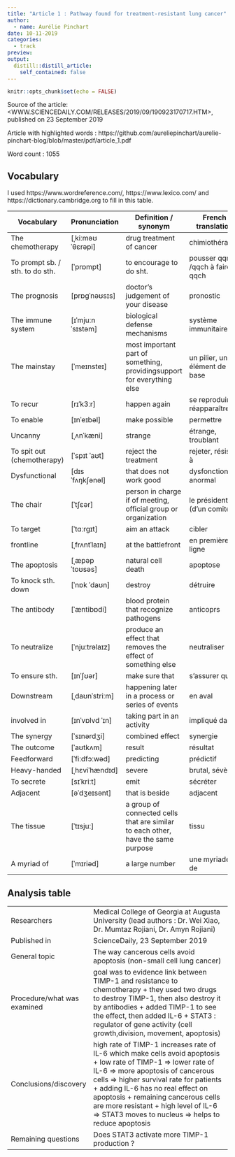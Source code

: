```yaml
---
title: "Article 1 : Pathway found for treatment-resistant lung cancer"
author:
  - name: Aurélie Pinchart
date: 10-11-2019
categories:
  - track
preview: 
output:
  distill::distill_article:
    self_contained: false
---
```


```r
knitr::opts_chunk$set(echo = FALSE)
```


Source of the article: <WWW.SCIENCEDAILY.COM/RELEASES/2019/09/190923170717.HTM>, published on 23 September 2019

Article with highlighted words : https://github.com/aureliepinchart/aurelie-pinchart-blog/blob/master/pdf/article_1.pdf

Word count : 1055

## Vocabulary 

I used https://www.wordreference.com/, https://www.lexico.com/ and https://dictionary.cambridge.org to fill in this table.

| Vocabulary                      | Pronunciation     | Definition / synonym                                                               | French translation             |
| ------------------------------- | ----------------- | ---------------------------------------------------------------------------------- | ------------------------------ |
| The chemotherapy                | [ˌkiːməʊˈθɛrəpi]  | drug treatment of cancer                                                           | chimiothérapie                 |
| To prompt sb. / sth. to do sth. | [ˈprɒmpt]         | to encourage to do sht.                                                            | pousser qqn /qqch à faire qqch |
| The prognosis                   | [prɒgˈnəʊsɪs]     | doctor's judgement of your disease                                                 | pronostic                      |
| The immune system               | [ɪˈmjuːn ˈsɪstəm] | biological defense mechanisms                                                      | système immunitaire            |
| The mainstay                    | [ˈmeɪnsteɪ]       | most important part of something, providingsupport for everything else             | un pilier, un élément de base  |
| To recur                        | [rɪˈk3ːr]         | happen again                                                                       | se reproduire, réapparaître    |
| To enable                       | [ɪnˈeɪbəl]        | make possible                                                                      | permettre                      |
| Uncanny                         | [ˌʌnˈkæni]        | strange                                                                            | étrange, troublant             |
| To spit out (chemotherapy)      | [ˈspɪt ˈaʊt]      | reject the treatment                                                               | rejeter, résister à            |
| Dysfunctional                   |  [dɪsˈfʌŋkʃənəl]  | that does not work good                                                            | dysfonctionnel, anormal        |
| The chair                       | [ˈtʃɛər]          | person in charge if of meeting, official group or organization                     | le président (d'un comité)     |
| To target                       | [ˈtɑːrgɪt]        | aim an attack                                                                      | cibler                         |
|  frontline                      | [ˌfrʌntˈlaɪn]     | at the battlefront                                                                 | en première ligne              |
| The apoptosis                   | [ˌæpəpˈtoʊsəs]    | natural cell death                                                                 | apoptose                       |
| To knock sth. down              |  [ˈnɒk ˈdaʊn]     | destroy                                                                            | détruire                       |
| The antibody                    | [ˈæntibɒdi]       | blood protein that recognize pathogens                                             | anticoprs                      |
| To neutralize                   | [ˈnjuːtrəlaɪz]    | produce an effect that removes the effect of something else                        | neutraliser                    |
| To ensure sth.                  | [ɪnˈʃʊər]         | make sure that                                                                     | s'assurer que                  |
| Downstream                      | [ˌdaʊnˈstriːm]    |  happening later in a process or series of events                                  | en aval                        |
|  involved in                    | [ɪnˈvɒlvd ˈɪn]    | taking part in an activity                                                         | impliqué dans                  |
| The synergy                     | [ˈsɪnərdʒi]       | combined effect                                                                    | synergie                       |
| The outcome                     | [ˈaʊtkʌm]         | result                                                                             | résultat                       |
| Feedforward                     | [ˈfiːdfɔːwəd]     | predicting                                                                         | prédictif                      |
| Heavy-handed                    | [ˌhɛviˈhændɪd]    | severe                                                                             | brutal, sévère                 |
| To secrete                      | [sɪˈkriːt]        | emit                                                                               | sécréter                       |
| Adjacent                        | [əˈdʒeɪsənt]      | that is beside                                                                     | adjacent                       |
| The tissue                      |  [ˈtɪsjuː]        | a group of connected cells  that are similar to each other, have the same purpose  | tissu                          |
| A myriad of                     | [ˈmɪriəd]         | a large number                                                                     | une myriade de                 |

## Analysis table 

|                             |                                                                                                                                                                                                                                                                                                                                                                           |
| --------------------------- | ------------------------------------------------------------------------------------------------------------------------------------------------------------------------------------------------------------------------------------------------------------------------------------------------------------------------------------------------------------------------- |
| Researchers                 | Medical College of Georgia at Augusta University (lead authors : Dr. Wei Xiao, Dr. Mumtaz Rojiani, Dr. Amyn Rojiani)                                                                                                                                                                                                                                                      |
| Published in                | ScienceDaily, 23 September 2019                                                                                                                                                                                                                                                                                                                                           |
| General topic               | The way cancerous cells avoid apoptosis (non-small cell lung cancer)                                                                                                                                                                                                                                                                                                      |
| Procedure/what was examined | goal was to evidence link between TIMP-1 and resistance to chemotherapy + they used two drugs to destroy TIMP-1, then also destroy it by antibodies + added TIMP-1 to see the effect, then added IL-6  + STAT3 : regulator of gene activity (cell growth,division,  movement, apoptosis)                                                                                  |
| Conclusions/discovery       | high rate of TIMP-1 increases rate of IL-6 which make cells avoid apoptosis + low rate of TIMP-1 => lower rate of IL-6 => more apoptosis of cancerous cells => higher survival rate for patients + adding IL-6 has no real effect on apoptosis + remaining cancerous cells are more resistant + high level of IL-6 => STAT3 moves to nucleus => helps to reduce apoptosis |
| Remaining questions         | Does STAT3 activate more TIMP-1 production ?                                                                                                                                                                                                                                                                                                                              |



